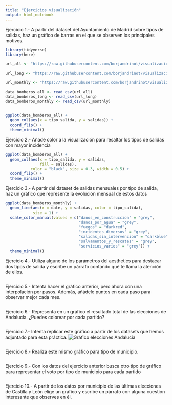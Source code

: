 ```yaml
---
title: "Ejercicios visualización"
output: html_notebook
---
```


Ejercicio 1.- A partir del dataset del Ayuntamiento de Madrid sobre tipos de salidas, haz un gráfico de barras en el que se observen los principales motivos. 
```r

library(tidyverse)
library(here)

url_all <- "https://raw.githubusercontent.com/borjandrinot/visualizacion-uc3m-2023/main/data_raw/data_bomberos_all.csv"

url_long <- "https://raw.githubusercontent.com/borjandrinot/visualizacion-uc3m-2023/main/data_raw/data_bomberos_long.csv"

url_monthly <- "https://raw.githubusercontent.com/borjandrinot/visualizacion-uc3m-2023/main/data_raw/data_bomberos_monthly.csv"

data_bomberos_all <- read_csv(url_all)
data_bomberos_long <- read_csv(url_long)
data_bomberos_monthly <- read_csv(url_monthly)
  

ggplot(data_bomberos_all) + 
  geom_col(aes(x = tipo_salida, y = salidas)) +
  coord_flip() +
  theme_minimal()

```


Ejercicio 2.- Añade color a la visualización para resaltar los tipos de salidas con mayor incidencia
```r

ggplot(data_bomberos_all) + 
  geom_col(aes(x = tipo_salida, y = salidas, 
               fill = salidas), 
           color = "black", size = 0.3, width = 0.5) +
  coord_flip() +
  theme_minimal()

```

Ejercicio 3.- A partir del dataset de salidas mensuales por tipo de salida, haz un gráfico que represente la evolución mensual de estos datos
```r

ggplot(data_bomberos_monthly) +
  geom_line(aes(x = date, y = salidas, color = tipo_salida), 
            size = 1) + 
  scale_color_manual(values = c("danos_en_construccion" = "grey",
                                "danos_por_agua" = "grey",
                                "fuegos" = "darkred",
                                "incidentes_diversos" = "grey",
                                "salidas_sin_intervencion" = "darkblue",
                                "salvamentos_y_rescates" = "grey",
                                "servicios_varios" = "grey")) +
  theme_minimal()

```

Ejercicio 4.- Utiliza alguno de los parámetros del aesthetics para destacar dos tipos de salida y escribe un párrafo contando qué te llama la atención de ellos.
```r

```


Ejercicio 5.- Intenta hacer el gráfico anterior, pero ahora con una interpolación por pasos. Además, añádele puntos en cada paso para observar mejor cada mes. 
```r

```

Ejercicio 6.- Representa en un gráfico el resultado total de las elecciones de Andalucía. ¿Puedes colorear por cada partido?

```r

```


Ejercicio 7.- Intenta replicar este gráfico a partir de los datasets que hemos adjuntado para esta práctica.
![Gráfico elecciones Andalucía](imgs/resultados_provs_andalucia.png)

```r

```


Ejercicio 8.- Realiza este mismo gráfico para tipo de municipio. 
```r

```


Ejercicio 9.- Con los datos del ejercicio anterior busca otro tipo de gráfico para representar el voto por tipo de municipio para cada partido
```r

```


Ejercicio 10.- A partir de los datos por municipio de las últimas elecciones de Castilla y León elige un gráfico y escribe un párrafo con alguna cuestión interesante que observes en él. 
```r

```

